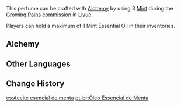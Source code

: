 {{Item Infobox
|id           = 100546
|image        = Item Valley Weaver Essential Oil.png
|type         = Quest Items
|description  = Essential oil extracted from the Mint plant. Used for making perfume.
|source1      = Obtained during [[Growing Pains]]
}}

This perfume can be crafted with [[Alchemy]] by using 3 [[Mint]] during the [[Growing Pains]] [[commission]] in [[Liyue]].

Players can hold a maximum of 1 Mint Essential Oil in their inventories.

==Alchemy==
{{Recipe
|type = Crafting
|Mint = 3
|sort = Mint
}}

==Other Languages==
{{Other Languages
|en      = Mint Essential Oil
|zhs     = 薄荷精油
|zhs_rm  = Bòhé jīngyóu
|zht     = 薄荷精油
|zht_rm  = Bòhé jīngyóu
|zh_tl   = Mint Essential Oil
|ja      = ミントオイル
|ja_rm   = Minto Oiru
|ko      = 허브 오일
|ko_rm   = Heobeu Oil
|ko_tl   = Herb Oil
|es      = Aceite esencial de menta
|es_tl   = 
|fr      = Huile essentielle de menthe
|fr_tl   = Mint Essential Oil
|ru      = Мятное эфирное масло
|ru_tl   = 
|th      = Mint Essential Oil
|vi      = Tinh Dầu Bạc Hà
|vi_tl   = 
|de      = Minzöl
|de_tl   = Mint Oil
|id      = Minyak Mentol
|id_tl   = Menthol Oil
|pt      = Óleo Essencial de Menta
|pt_tl   = 
}}

==Change History==
{{Change History|1.0}}

[[es:Aceite esencial de menta]]
[[pt-br:Óleo Essencial de Menta]]